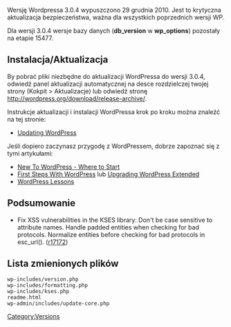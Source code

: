 {{Languages|
{{en|Version 3.0.4}}
{{pl|Wersja 3.0.4}}
{{pt-br|Versão 3.0.4}}
{{ru|Версия 3.0.4}}
}}

Wersję Wordpressa 3.0.4 wypuszczono 29 grudnia 2010. Jest to krytyczna aktualizacja bezpieczeństwa, ważna dla wszystkich poprzednich wersji WP. 

Dla wersji 3.0.4 wersje bazy danych ('''db_version''' w '''wp_options''') pozostały na etapie 15477.


==Instalacja/Aktualizacja==


By pobrać pliki niezbędne do aktualizacji WordPressa do wersji 3.0.4, odwiedź panel aktualizacji automatycznej na desce rozdzielczej twojej strony (Kokpit > Aktualizacje) lub odwiedź stronę http://wordpress.org/download/release-archive/.

Instrukcje aktualizacji i instalacji WordPressa krok po kroku można znaleźć na tej stronie:

* [[Updating WordPress]]

Jeśli dopiero zaczynasz przygodę z WordPressem, dobrze zapoznać się z tymi artykułami:
* [[New To WordPress - Where to Start]]
* [[First Steps With WordPress]] lub [[Upgrading WordPress Extended]]
* [[WordPress Lessons]]

== Podsumowanie ==
* Fix XSS vulnerabilities in the KSES library: Don't be case sensitive to attribute names. Handle padded entities when checking for bad protocols. Normalize entities before checking for bad protocols in esc_url(). ([http://core.trac.wordpress.org/changeset/17172 r17172])

==Lista zmienionych plików==
<pre>
wp-includes/version.php
wp-includes/formatting.php
wp-includes/kses.php
readme.html
wp-admin/includes/update-core.php
</pre>


[[Category:Versions]]